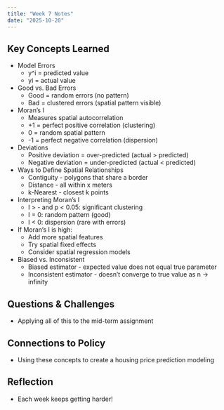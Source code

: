 ```yaml
---
title: "Week 7 Notes"
date: "2025-10-20"
---
```


## Key Concepts Learned
- Model Errors
  * y^i = predicted value
  * yi = actual value
- Good vs. Bad Errors
  * Good = random errors (no pattern)
  * Bad = clustered errors (spatial pattern visible)
- Moran's I
  * Measures spatial autocorrelation
  * +1 = perfect positive correlation (clustering)
  * 0 = random spatial pattern
  * -1 = perfect negative correlation (dispersion)
- Deviations
  * Positive deviation = over-predicted (actual > predicted)
  * Negative deviation = under-predicted (actual < predicted)
- Ways to Define Spatial Relationships
  * Contiguity - polygons that share a border
  * Distance - all within x meters
  * k-Nearest - closest k points
- Interpreting Moran's I
  * I > - and p < 0.05: significant clustering
  * I = 0: random pattern (good)
  * I < 0: dispersion (rare with errors)
- If Moran's I is high:
  * Add more spatial features
  * Try spatial fixed effects
  * Consider spatial regression models
- Biased vs. Inconsistent
  * Biased estimator - expected value does not equal true parameter
  * Inconsistent estimator - doesn't converge to true value as n -> infinity

## Questions & Challenges
- Applying all of this to the mid-term assignment

## Connections to Policy
- Using these concepts to create a housing price prediction modeling

## Reflection
- Each week keeps getting harder!